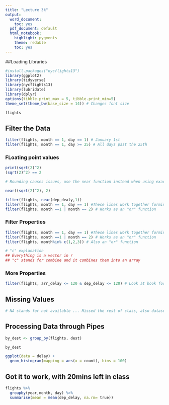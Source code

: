 ---
title: "Lecture 3k"
output:
  word_document:
    toc: yes
  pdf_document: default
  html_notebook:
    highlight: pygments
    theme: redable
    toc: yes
---

##Loading Libraries

```{r}
#install.packages("nycflights13")
library(ggplot2)
library(tidyverse)
library(nycflights13)
library(lubridate)
library(dplyr)
options(tibble.print_max = 5, tibble.print_min=5) 
theme_set(theme_bw(base_size = 14)) # Changes font size

flights
```

## Filter the Data

```{r}
filter(flights, month == 1, day == 1) # January 1st
filter(flights, month == 1, day >= 25) # All days past the 25th
```

### FLoating point values

```{r}

print(sqrt(2)^2)
(sqrt(2)^2) == 2

# Rounding causes issues, use the near function instead when using exacts

near((sqrt(2)^2), 2)

filter(flights, near(dep_dealy,1))
filter(flights, month == 1, day == 1) #These lines work together forming an "and" function
filter(flights, month ==1 | month == 2) # Works as an "or" function

```

### Filter Properties

```{r}

filter(flights, month == 1, day == 1) #These lines work together forming an "and" function
filter(flights, month ==1 | month == 2) # Works as an "or" function
filter(flights, month%in% c(1,2,3)) # Also an "or" function

# "c" explanation
## Everything is a vector in r
## "c" stands for combine and it combines them into an array
```


### More Properties

```{r}

filter(flights, arr_delay <= 120 & dep_delay <= 120) # Look at book for more commands/properties, will be needed for homework

```


## Missing Values

```{r}
# NA stands for not available ... Missed the rest of class, also dataset will not work
```


## Processing Data through Pipes
```{r}

by_dest <- group_by(flights, dest)

by_dest

```

```{r}
ggplot(data = delay) + 
  geom_histogram(mapping = aes(x = count), bins = 100)
```


## Got it to work, with 20mins left in class
```{r}

flights %>%
  groupby(year,month, day) %>%
  summarise(mean = mean(dep_delay, na.rm= true))

```

